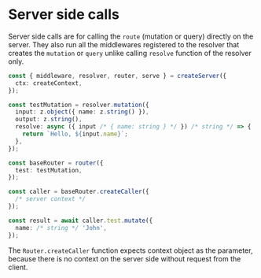 # Server side calls

Server side calls are for calling the `route` (mutation or query) directly on the server.
They also run all the middlewares registered to the resolver that creates the `mutation` or `query` unlike calling `resolve` function of the resolver only.

```ts title="server.ts"
const { middleware, resolver, router, serve } = createServer({
  ctx: createContext,
});

const testMutation = resolver.mutation({
  input: z.object({ name: z.string() }),
  output: z.string(),
  resolve: async ({ input /* { name: string } */ }) /* string */ => {
    return `Hello, ${input.name}`;
  },
});

const baseRouter = router({
  test: testMutation,
});

const caller = baseRouter.createCaller({
  /* server context */
});

const result = await caller.test.mutate({
  name: /* string */ 'John',
});
```

The `Router.createCaller` function expects context object as the parameter, because there is no context on the server side without request from the client.
